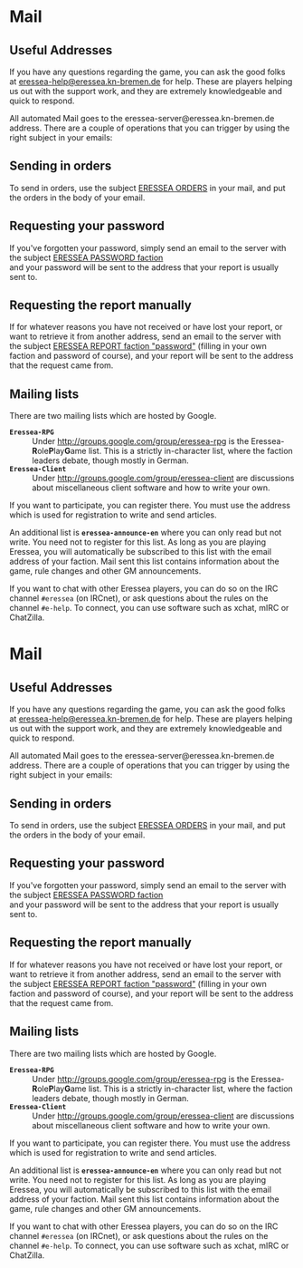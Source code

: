 = Mail =

== <span id="addresses"></span>Useful Addresses ==

If you have any questions regarding the game, you can ask the good folks at [mailto:eressea-help@eressea.kn-bremen.de?subject=Frage eressea-help@eressea.kn-bremen.de] for help. These are players helping us out with the support work, and they are extremely knowledgeable and quick to respond.

All automated Mail goes to the eressea-server@eressea.kn-bremen.de address. There are a couple of operations that you can trigger by using the right subject in your emails:

<div align="center">



</div>
<div align="center">



</div>
== Sending in orders ==

To send in orders, use the subject [mailto:eressea-server@eressea.kn-bremen.de?subject=ERESSEA%20ORDERS ERESSEA ORDERS] in your mail, and put the orders in the body of your email.

== Requesting your password ==

If you've forgotten your password, simply send an email to the server with the subject [mailto:eressea-server@eressea.kn-bremen.de?subject=ERESSEA%20PASSWORD%20faction ERESSEA PASSWORD faction]<br />
 and your password will be sent to the address that your report is usually sent to. <span id="INDEX-Report_nachfordern"></span>

== Requesting the report manually ==

If for whatever reasons you have not received or have lost your report, or want to retrieve it from another address, send an email to the server with the subject [mailto:eressea-server@eressea.kn-bremen.de?subject=ERESSEA%20REPORT%20faction%20%22password%22 ERESSEA REPORT faction &quot;password&quot;] (filling in your own faction and password of course), and your report will be sent to the address that the request came from.<br />


== Mailing lists ==

There are two mailing lists which are hosted by Google.

; '''<code>Eressea-RPG</code>'''
: Under http://groups.google.com/group/eressea-rpg is the Eressea-'''R'''ole'''P'''lay'''G'''ame list. This is a strictly in-character list, where the faction leaders debate, though mostly in German.
; '''<code>Eressea-Client</code>'''
: Under http://groups.google.com/group/eressea-client are discussions about miscellaneous client software and how to write your own.

If you want to participate, you can register there. You must use the address which is used for registration to write and send articles.

An additional list is '''<code>eressea-announce-en</code>''' where you can only read but not write. You need not to register for this list. As long as you are playing Eressea, you will automatically be subscribed to this list with the email address of your faction. Mail sent this list contains information about the game, rule changes and other GM announcements.

If you want to chat with other Eressea players, you can do so on the IRC channel <code>#eressea</code> (on IRCnet), or ask questions about the rules on the channel <code>#e-help</code>. To connect, you can use software such as xchat, mIRC or ChatZilla.

= Mail =

== <span id="addresses"></span>Useful Addresses ==

If you have any questions regarding the game, you can ask the good folks at [mailto:eressea-help@eressea.kn-bremen.de?subject=Frage eressea-help@eressea.kn-bremen.de] for help. These are players helping us out with the support work, and they are extremely knowledgeable and quick to respond.

All automated Mail goes to the eressea-server@eressea.kn-bremen.de address. There are a couple of operations that you can trigger by using the right subject in your emails:

<div align="center">



</div>
<div align="center">



</div>
== Sending in orders ==

To send in orders, use the subject [mailto:eressea-server@eressea.kn-bremen.de?subject=ERESSEA%20ORDERS ERESSEA ORDERS] in your mail, and put the orders in the body of your email.

== Requesting your password ==

If you've forgotten your password, simply send an email to the server with the subject [mailto:eressea-server@eressea.kn-bremen.de?subject=ERESSEA%20PASSWORD%20faction ERESSEA PASSWORD faction]<br />
 and your password will be sent to the address that your report is usually sent to. <span id="INDEX-Report_nachfordern"></span>

== Requesting the report manually ==

If for whatever reasons you have not received or have lost your report, or want to retrieve it from another address, send an email to the server with the subject [mailto:eressea-server@eressea.kn-bremen.de?subject=ERESSEA%20REPORT%20faction%20%22password%22 ERESSEA REPORT faction &quot;password&quot;] (filling in your own faction and password of course), and your report will be sent to the address that the request came from.<br />


== Mailing lists ==

There are two mailing lists which are hosted by Google.

; '''<code>Eressea-RPG</code>'''
: Under http://groups.google.com/group/eressea-rpg is the Eressea-'''R'''ole'''P'''lay'''G'''ame list. This is a strictly in-character list, where the faction leaders debate, though mostly in German.
; '''<code>Eressea-Client</code>'''
: Under http://groups.google.com/group/eressea-client are discussions about miscellaneous client software and how to write your own.

If you want to participate, you can register there. You must use the address which is used for registration to write and send articles.

An additional list is '''<code>eressea-announce-en</code>''' where you can only read but not write. You need not to register for this list. As long as you are playing Eressea, you will automatically be subscribed to this list with the email address of your faction. Mail sent this list contains information about the game, rule changes and other GM announcements.

If you want to chat with other Eressea players, you can do so on the IRC channel <code>#eressea</code> (on IRCnet), or ask questions about the rules on the channel <code>#e-help</code>. To connect, you can use software such as xchat, mIRC or ChatZilla.

